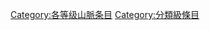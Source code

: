 {{catmore1|[[Wikipedia:山脉专题|Wikipedia:山脉专题]]}}
{{Articles by Quality|topic=山脉|project=山脉|format=TOC}}
{{emptycat}}

[[Category:各等级山脈条目|Category:各等级山脈条目]]
[[Category:分類級條目|Category:分類級條目]]